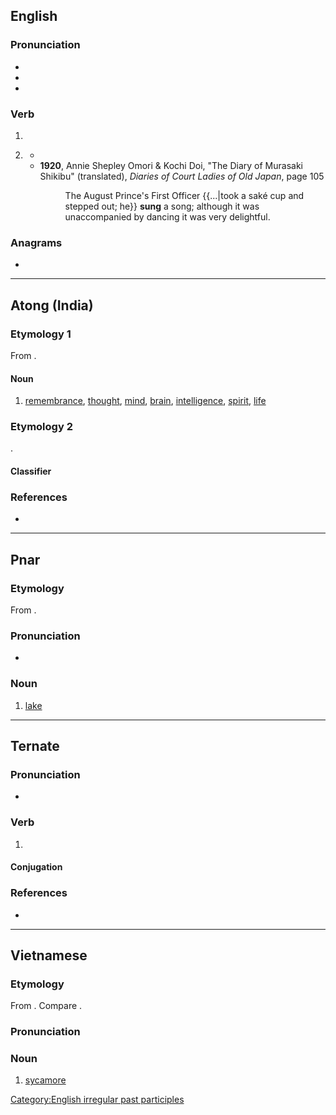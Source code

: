 {{also|súng|sùng|sũng|sưng|sừng|sững|sửng|suŋ|Sung}}
==English==

===Pronunciation===
* {{IPA|en|/sʌŋ/}}
* {{audio|en|en-us-sung.ogg|Audio (US)}}
* {{rhymes|en|ʌŋ|s=1}}

===Verb===
{{head|en|verb form}}

# {{past participle of|en|sing|nocat=1}}
# {{lb|en|archaic|or|dialectal}} {{en-simple past of|sing}}
#* {{quote-book|en|year=1859|author=Wilkie Collins|title=The Woman in White|passage=Lulled by the Syren-song that my own heart '''sung''' to me, with eyes shut to all sight, and ears closed to all sound of danger, I drifted nearer and nearer to the fatal rocks.}}
#* '''1920''', Annie Shepley Omori & Kochi Doi, "The Diary of Murasaki Shikibu" (translated), ''Diaries of Court Ladies of Old Japan'', page 105
#*: The August Prince's First Officer {{...|took a saké cup and stepped out; he}} '''sung''' a song; although it was unaccompanied by dancing it was very delightful.

===Anagrams===
* {{anagrams|en|a=gnsu|Ngus|Ungs|gnus|guns|nugs|snug}}

[[Category:English irregular past participles]]

----

==Atong (India)==

===Etymology 1===
From {{rfe|aot}}.

====Noun====
{{aot-noun}}

# [[remembrance]], [[thought]], [[mind]], [[brain]], [[intelligence]], [[spirit]], [[life]]

===Etymology 2===
{{rfe|aot}}.

====Classifier====
{{head|aot|classifier}}

{{n-g|classifier for hollow cylindrical objects or tubes}}

===References===
* {{R:aot:Breugel}}

----

==Pnar==

===Etymology===
From {{inh|pbv|aav-khs-pro|*suːŋ}}.

===Pronunciation===
* {{IPA|pbv|/suŋ/}}

===Noun===
{{head|pbv|noun}}

# [[lake]]
#: {{syn|pbv|nan|pung}}

----

==Ternate==

===Pronunciation===
* {{IPA|tft|[suŋ]}}

===Verb===
{{tft-verb}}

# {{alternative form of|tft|sungi|t=new}}

====Conjugation====
{{tft-conj}}

===References===
* {{R:tft:Hayami-Allen:2001}}

----

==Vietnamese==

===Etymology===
From {{inh|vi|mkh-vie-pro|*t-ruːŋ||}}. Compare {{cog|pac|tarúng||fig}}.

===Pronunciation===
{{vi-pron}}

===Noun===
{{vi-noun|cls=[[cây]], [[trái]], [[quả]]|𣑁}}

# [[sycamore]]

{{topics|vi|Trees}}